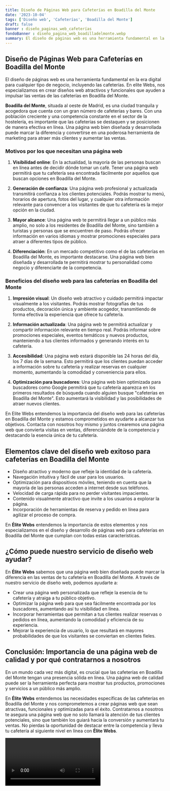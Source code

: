 ```yaml
---
title: Diseño de Páginas Web para Cafeterías en Boadilla del Monte
date: '2023-10-04'
tags: ['Diseño web', 'Cafeterías', 'Boadilla del Monte']
draft: false
banner : diseño_paginas_web_cafeterías
fondoBanner : diseño_pagina_web_boadilladelmonte.webp
summary: El diseño de páginas web es una herramienta fundamental en la era digital para cualquier tipo de negocio, incluyendo las cafeterías. En elite Webs, nos especializamos en crear diseños web atractivos y funcionales que ayuden a impulsar las ventas de las cafeterías en Boadilla del Monte.
---
```


## Diseño de Páginas Web para Cafeterías en Boadilla del Monte

El diseño de páginas web es una herramienta fundamental en la era digital para cualquier tipo de negocio, incluyendo las cafeterías. En elite Webs, nos especializamos en crear diseños web atractivos y funcionales que ayuden a impulsar las ventas de las cafeterías en Boadilla del Monte.

**Boadilla del Monte**, situada al oeste de Madrid, es una ciudad tranquila y acogedora que cuenta con un gran número de cafeterías y bares. Con una población creciente y una competencia constante en el sector de la hostelería, es importante que las cafeterías se destaquen y se posicionen de manera efectiva en línea. Una página web bien diseñada y desarrollada puede marcar la diferencia y convertirse en una poderosa herramienta de marketing para atraer más clientes y aumentar las ventas.

### Motivos por los que necesitan una página web

1. **Visibilidad online**: En la actualidad, la mayoría de las personas buscan en línea antes de decidir dónde tomar un café. Tener una página web permitirá que tu cafetería sea encontrada fácilmente por aquellos que buscan opciones en Boadilla del Monte.

2. **Generación de confianza**: Una página web profesional y actualizada transmitirá confianza a los clientes potenciales. Podrás mostrar tu menú, horarios de apertura, fotos del lugar, y cualquier otra información relevante para convencer a los visitantes de que tu cafetería es la mejor opción en la ciudad.

3. **Mayor alcance**: Una página web te permitirá llegar a un público más amplio, no solo a los residentes de Boadilla del Monte, sino también a turistas y personas que se encuentren de paso. Podrás ofrecer información en varios idiomas y mostrar promociones especiales para atraer a diferentes tipos de público.

4. **Diferenciación**: En un mercado competitivo como el de las cafeterías en Boadilla del Monte, es importante destacarse. Una página web bien diseñada y desarrollada te permitirá mostrar tu personalidad como negocio y diferenciarte de la competencia.

### Beneficios del diseño web para las cafeterías en Boadilla del Monte

1. **Impresión visual**: Un diseño web atractivo y cuidado permitirá impactar visualmente a los visitantes. Podrás mostrar fotografías de tus productos, decoración única y ambiente acogedor, transmitiendo de forma efectiva la experiencia que ofrece tu cafetería.

2. **Información actualizada**: Una página web te permitirá actualizar y compartir información relevante en tiempo real. Podrás informar sobre promociones especiales, eventos temáticos y nuevos productos, manteniendo a tus clientes informados y generando interés en tu cafetería.

3. **Accesibilidad**: Una página web estará disponible las 24 horas del día, los 7 días de la semana. Esto permitirá que los clientes puedan acceder a información sobre tu cafetería y realizar reservas en cualquier momento, aumentando la comodidad y conveniencia para ellos.

4. **Optimización para buscadores**: Una página web bien optimizada para buscadores como Google permitirá que tu cafetería aparezca en los primeros resultados de búsqueda cuando alguien busque "cafeterías en Boadilla del Monte". Esto aumentará la visibilidad y las posibilidades de atraer nuevos clientes.

En Elite Webs entendemos la importancia del diseño web para las cafeterías en Boadilla del Monte y estamos comprometidos en ayudarte a alcanzar tus objetivos. Contacta con nosotros hoy mismo y juntos crearemos una página web que convierta visitas en ventas, diferenciándote de la competencia y destacando la esencia única de tu cafetería.

<GifSeo />

<Cta />

## Elementos clave del diseño web exitoso para cafeterías en Boadilla del Monte

- Diseño atractivo y moderno que refleje la identidad de la cafetería.
- Navegación intuitiva y fácil de usar para los usuarios.
- Optimización para dispositivos móviles, teniendo en cuenta que la mayoría de las personas acceden a internet desde sus teléfonos.
- Velocidad de carga rápida para no perder visitantes impacientes.
- Contenido visualmente atractivo que invite a los usuarios a explorar la página.
- Incorporación de herramientas de reserva y pedido en línea para agilizar el proceso de compra.

En **Élite Webs** entendemos la importancia de estos elementos y nos especializamos en el diseño y desarrollo de páginas web para cafeterías en Boadilla del Monte que cumplan con todas estas características. 

## ¿Cómo puede nuestro servicio de diseño web ayudar?

En **Élite Webs** sabemos que una página web bien diseñada puede marcar la diferencia en las ventas de tu cafetería en Boadilla del Monte. A través de nuestro servicio de diseño web, podemos ayudarte a:

- Crear una página web personalizada que refleje la esencia de tu cafetería y atraiga a tu público objetivo.
- Optimizar la página web para que sea fácilmente encontrada por los buscadores, aumentando así tu visibilidad en línea.
- Incorporar herramientas que permitan a tus clientes realizar reservas o pedidos en línea, aumentando la comodidad y eficiencia de su experiencia.
- Mejorar la experiencia de usuario, lo que resultará en mayores probabilidades de que los visitantes se conviertan en clientes fieles.

## Conclusión: Importancia de una página web de calidad y por qué contratarnos a nosotros

En un mundo cada vez más digital, es crucial que las cafeterías en Boadilla del Monte tengan una presencia sólida en línea. Una página web de calidad puede ser la herramienta perfecta para mostrar tus productos, promociones y servicios a un público más amplio. 

En **Élite Webs** entendemos las necesidades específicas de las cafeterías en Boadilla del Monte y nos comprometemos a crear páginas web que sean atractivas, funcionales y optimizadas para el éxito. Contratarnos a nosotros te asegura una página web que no solo llamará la atención de tus clientes potenciales, sino que también los guiará hacia la conversión y aumentará tu ventas. No pierdas la oportunidad de destacar entre la competencia y lleva tu cafetería al siguiente nivel en línea con **Élite Webs**.

<Video />

<CtaBot job='Cafeterías' city='Boadilla del Monte'/>

<Gmaps query='Boadilla del Monte+españa+maps' />